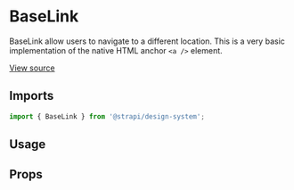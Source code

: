 

<Meta of={BaseLinkStories} />

# BaseLink

BaseLink allow users to navigate to a different location. This is a very basic implementation of the native HTML anchor
`<a />` element.

[View source](https://github.com/strapi/design-system/tree/main/packages/strapi-design-system/src/BaseLink)

## Imports

```js
import { BaseLink } from '@strapi/design-system';
```

## Usage

<Canvas of={BaseLinkStories.Base} />

## Props

<ArgsTable of={BaseLink} />
